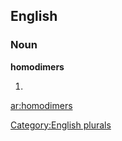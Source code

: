 ==English==

===Noun===
'''homodimers'''

# {{plural of|[[homodimer]]}}

[[Category:English plurals]]

[[ar:homodimers]]